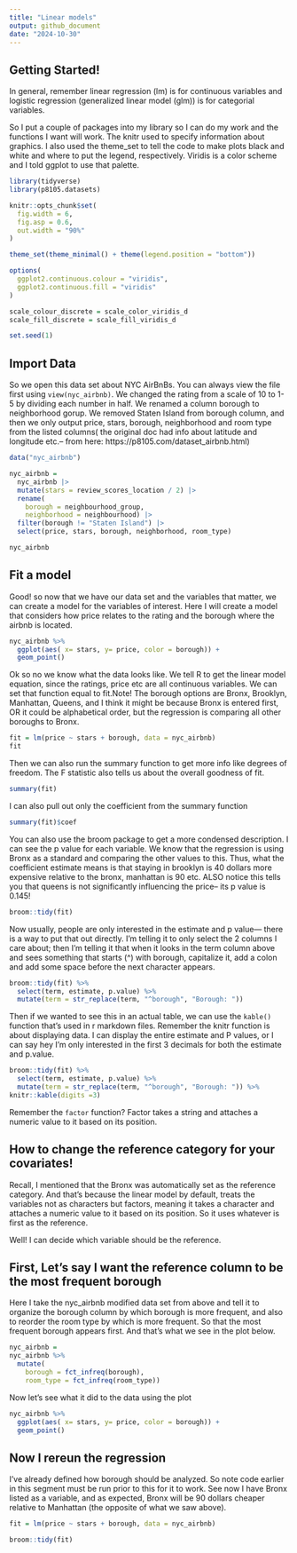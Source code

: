 ```yaml
---
title: "Linear models"
output: github_document
date: "2024-10-30"
---
```


## Getting Started! 

In general, remember linear regression (lm) is for continuous variables and logistic regression (generalized linear model (glm)) is for categorial variables. 

So I put a couple of packages into my library so I can do my work and the functions I want will work. The knitr used to specify information about graphics. I also used the theme_set to tell the code to make plots black and white and where to put the legend, respectively. Viridis is a color scheme and I told ggplot to use that palette. 

```r
library(tidyverse)
library(p8105.datasets)

knitr::opts_chunk$set(
  fig.width = 6, 
  fig.asp = 0.6, 
  out.width = "90%"
)

theme_set(theme_minimal() + theme(legend.position = "bottom"))

options(
  ggplot2.continuous.colour = "viridis",
  ggplot2.continuous.fill = "viridis"
)

scale_colour_discrete = scale_color_viridis_d
scale_fill_discrete = scale_fill_viridis_d

set.seed(1)
```

## Import Data

So we open this data set about NYC AirBnBs. You can always view the file first using `view(nyc_airbnb)`. We changed the rating from a scale of 10 to 1-5 by dividing each number in half. We renamed a column borough to neighborhood gorup. We removed Staten Island from borough column, and then we only output price, stars, borough, neighborhood and room type from the listed columns( the original doc had info about latitude and longitude etc.-- from here: https://p8105.com/dataset_airbnb.html) 

```r
data("nyc_airbnb")

nyc_airbnb = 
  nyc_airbnb |> 
  mutate(stars = review_scores_location / 2) |> 
  rename(
    borough = neighbourhood_group,
    neighborhood = neighbourhood) |> 
  filter(borough != "Staten Island") |> 
  select(price, stars, borough, neighborhood, room_type)

nyc_airbnb
```

## Fit a model 

Good! so now that we have our data set and the variables that matter, we can create a model for the variables of interest. Here I will create a model that considers how price relates to the rating and the borough where the airbnb is located. 

```r
nyc_airbnb %>% 
  ggplot(aes( x= stars, y= price, color = borough)) +
  geom_point()
```

Ok so no we know what the data looks like. We tell R to get the linear model equation, since the ratings, price etc are all continuous variables. We can set that function equal to fit.Note! The borough options are Bronx, Brooklyn, Manhattan, Queens, and I think it might be because Bronx is entered first, OR it could be alphabetical order, but the regression is comparing all other boroughs to Bronx.  

```r
fit = lm(price ~ stars + borough, data = nyc_airbnb)
fit
```

Then we can also run the summary function to get more info like degrees of freedom. The F statistic also tells us about the overall goodness of fit. 

```r
summary(fit)
```
I can also pull out only the coefficient from the summary function 
```r
summary(fit)$coef
```
You can also use the broom package to get a more condensed description. I can see the p value for each variable. We know that the regression is using Bronx as a standard and comparing the other values to this. Thus, what the coefficient estimate means is that staying in brooklyn is 40 dollars more expensive relative to the bronx, manhattan is 90 etc. ALSO notice this tells you that queens is not significantly influencing the price-- its p value is 0.145!

```r
broom::tidy(fit)
```
Now usually, people are only interested in the estimate and p value--- there is a way to put that out directly. I'm telling it to only select the 2 columns I care about; then I'm telling it that when it looks in the term column above and sees something that starts (^) with borough, capitalize it, add a colon and add some space before the next character appears. 

```r
broom::tidy(fit) %>% 
  select(term, estimate, p.value) %>% 
  mutate(term = str_replace(term, "^borough", "Borough: "))
```
Then if we wanted to see this in an actual table, we can use the `kable()` function that's used in r markdown files. Remember the knitr function is about displaying data. I can display the entire estimate and P values, or I can say hey I'm only interested in the first 3 decimals for both the estimate and p.value.

```r
broom::tidy(fit) %>% 
  select(term, estimate, p.value) %>% 
  mutate(term = str_replace(term, "^borough", "Borough: ")) %>% 
knitr::kable(digits =3)
```

Remember the `factor` function? Factor takes a string and attaches a numeric value to it based on its position. 

## How to change the reference category for your covariates!

Recall, I mentioned that the Bronx was automatically set as the reference category. And that's because the linear model by default, treats the variables not as characters but factors, meaning it takes a character and attaches a numeric value to it based on its position. So it uses whatever is first as the reference. 

Well! I can decide which variable should be the reference. 


## First, Let's say I want the reference column to be the most frequent borough

Here I take the nyc_airbnb modified data set from above and tell it to organize the borough column by which borough is more frequent, and also to reorder the room type by which is more frequent. So that the most frequent borough appears first. And that's what we see in the plot below.

```r
nyc_airbnb = 
nyc_airbnb %>% 
  mutate(
    borough = fct_infreq(borough),
    room_type = fct_infreq(room_type))
```

Now let's see what it did to the data using the plot
```r
nyc_airbnb %>% 
  ggplot(aes( x= stars, y= price, color = borough)) +
  geom_point()
```
## Now I rereun the regression

I've already defined how borough should be analyzed. So note code earlier in this segment must be run prior to this for it to work. See now I have Bronx listed as a variable, and as expected, Bronx will be 90 dollars cheaper relative to Manhattan (the opposite of what we saw above). 

```r
fit = lm(price ~ stars + borough, data = nyc_airbnb)

broom::tidy(fit)
```

